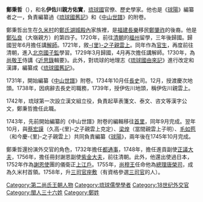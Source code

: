 {{Unreferenced|time=2021-10-04T16:01:04+00:00}}
'''鄭秉哲'''（{{bd|1695年|5月27日（康熙三十四年四月十五）|1760年|3月31日（乾隆二十五年二月十五）|catIdx=鄭}}），和名'''伊佐川親方佑實'''，[[琉球國|琉球國]]官僚、歷史學家。他也是《[[球陽|球陽]]》編纂者之一，負責編纂過《[[琉球國舊記|琉球國舊記]]》和《[[中山世譜|中山世譜]]》的附卷。

鄭秉哲出生在[[久米_(那霸市)|久米村]]的[[鄭氏湖城殿內|鄭氏湖城殿內]]家族裡，是[[福建|福建]][[長樂市|長樂]]移民[[鄭肇祚|鄭肇祚]]的後裔。他是[[鄭弘良|鄭弘良]]（大嶺親方）的第四子。1720年，前往[[清朝|清朝]]的[[福州|福州]]留學，三年後歸國。歸國翌年6月擔任講[[解師|解師]]。1721年，敘[[里之子親雲上|-{里}-之子親雲上]]。同年作為[[官生|官生]]，再度前往清朝，進入[[北京|北京]][[國子監|國子監]]學習。1729年3月歸國，4月再次擔任講解師。1730年，為[[尚敬王|尚敬王]]侍講《[[近思錄|近思錄]]輯要》。此外，對琉球的地理志《[[琉球國由來記|琉球國由來記]]》進行改定和漢譯，編纂成《[[琉球國舊記|琉球國舊記]]》。

1731年，開始編纂《[[中山世譜|中山世譜]]》附卷。1734年10月任[[長史|長史]]司。12月，授渡慶次地頭。1738年，因病辭去長史司職務，1739年，授伊佐川地頭，稱伊佐川親雲上。

1742年，琉球第一次設立漢文組立役，負責起草表箋文、泰文、咨文等漢字公文，鄭秉哲擔任此職。

1743年，先前開始編纂的《中山世譜》附卷的編輯移往[[首里|首里]]，同年9月完成。翌年10月，與[[蔡宏謨|蔡宏謨]]（久高-{里}-之子親雲上克定）、[[梁煌|梁煌]]（當間親雲上子明）、[[毛如苞|毛如苞]]（和今慶-{里}-之子親雲上）共同負責編纂《[[球陽|球陽]]》，兩年後在1745年10月完成。

鄭秉哲還扮演外交官的角色，1732年擔任[[都通事|都通事]]，1748年，擔任進貢副使[[正議大夫|正議大夫]]，1756年，擔任冊封謝恩副使[[紫金大夫|紫金大夫]]，前往清朝。此外，他還出使過日本，1752年作為[[謝恩使|謝恩使]]團的儀衛正[[上江戶|上江戶]]。1755年，[[尚穆王|尚穆王]]任命他為[[總理唐榮司|總理唐榮司]]，成為久米村首領。1758年，升[[三司官座敷|三司官座敷]]（有資格參選[[三司官|三司官]]的人）。

[[Category:第二尚氏王朝人物|Category:第二尚氏王朝人物]]
[[Category:琉球儒學學者|Category:琉球儒學學者]]
[[Category:18世纪外交官|Category:18世纪外交官]]
[[Category:閩人三十六姓|Category:閩人三十六姓]]
[[Category:鄭姓|Category:鄭姓]]